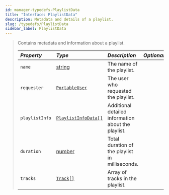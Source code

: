 ```yaml
---
id: manager-typedefs-PlaylistData
title: "Interface: PlaylistData"
description: Metadata and details of a playlist.
slug: /typedefs/PlaylistData
sidebar_label: PlaylistData
---
```


> Contains metadata and information about a playlist.
>  
> | <i className="fa-solid fa-hashtag"/> Property   | <i className="fa-solid fa-font"/> Type                                                                                                                             | <i className="fa-solid fa-list"/> Description       | <i className="fa-solid fa-flask"/> Optional |
> |:------------------------------------------------|:-------------------------------------------------------------------------------------------------------------------------------------------------------------------|:--------------------------------------------------- |:-------------------------------------------:|
> | `name`                                          | [string](https://developer.mozilla.org/en-US/docs/Web/JavaScript/Reference/Global_Objects/String)                                                                  | The name of the playlist.                           | <i className="fa-solid fa-xmark"/>          |
> | `requester`                                     | [`PortableUser`](./PortableUser.mdx) | The user who requested the playlist.                | <i className="fa-solid fa-xmark"/>          |
> | `playlistInfo`                                  | [`PlaylistInfoData[]`](./PlaylistInfoData.mdx)                                                                                                                     | Additional detailed information about the playlist. | <i className="fa-solid fa-xmark"/>          |
> | `duration`                                      | [number](https://developer.mozilla.org/en-US/docs/Web/JavaScript/Reference/Global_Objects/Number)                                                                  | Total duration of the playlist in milliseconds.     | <i className="fa-solid fa-xmark"/>          |
> | `tracks`                                        | [`Track[]`](./Track.mdx)                                                                                                                                           | Array of tracks in the playlist.                    | <i className="fa-solid fa-xmark"/>          |
